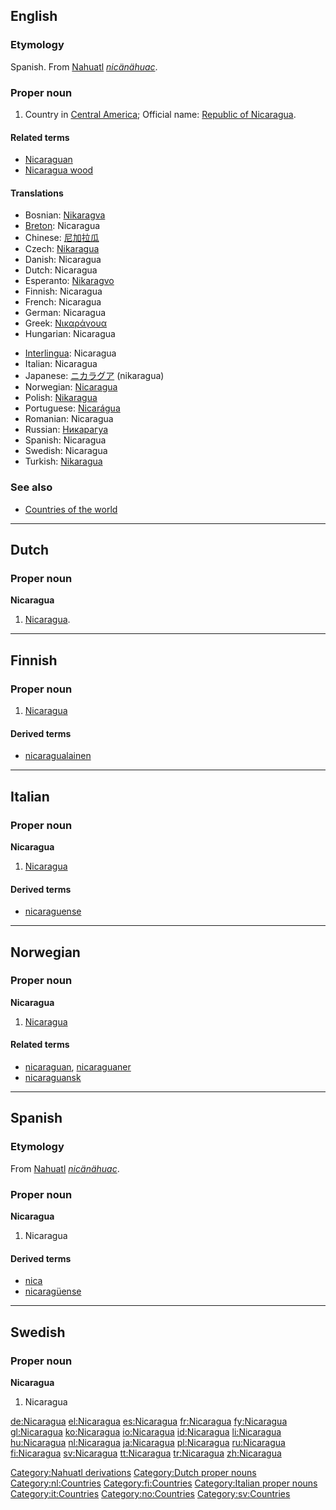 {{wikipedia}}
==English==

===Etymology===
Spanish. From [[Nahuatl]] ''[[nicänähuac]]''.

===Proper noun===
{{en-proper noun}}

# Country in [[Central America]]; Official name: [[Republic of Nicaragua]].

====Related terms====
*[[Nicaraguan]]
*[[Nicaragua wood]]

====Translations====
{{top}}
*Bosnian: [[Nikaragva]] {{f}}
*[[Breton]]: Nicaragua
*Chinese: [[尼加拉瓜]]
*Czech: [[Nikaragua]] {{f}}
*Danish: Nicaragua
*Dutch: Nicaragua
*Esperanto: [[Nikaragvo]]
*Finnish: Nicaragua
*French: Nicaragua
*German: Nicaragua {{n}}
*Greek: [[Νικαράγουα]]
*Hungarian: Nicaragua
{{mid}}
*[[Interlingua]]: Nicaragua
*Italian: Nicaragua
*Japanese: [[ニカラグア]] (nikaragua)
*Norwegian: [[#Norwegian|Nicaragua]]
*Polish: [[Nikaragua]]
*Portuguese: [[Nicarágua]]
*Romanian: Nicaragua {{f}}
*Russian: [[Никарагуа]]
*Spanish: Nicaragua
*Swedish: Nicaragua
*Turkish: [[Nikaragua]]
{{bottom}}

===See also===
*[[Appendix:Countries of the world|Countries of the world]]

[[Category:Nahuatl derivations]]

----

==Dutch==

===Proper noun===
'''Nicaragua''' {{n}}

# [[#English|Nicaragua]].

[[Category:Dutch proper nouns]]
[[Category:nl:Countries]]

----

==Finnish==
{{wikipedia|lang=fi}}

===Proper noun===
{{fi-noun|proper=true}}

# [[#English|Nicaragua]]

====Derived terms====
* [[nicaragualainen]]

[[Category:fi:Countries]]

----

==Italian==
{{wikipedia|lang=it}}

===Proper noun===
'''Nicaragua''' {{m}}

# [[#English|Nicaragua]]

====Derived terms====
* [[nicaraguense]]

[[Category:Italian proper nouns]]
[[Category:it:Countries]]

----
==Norwegian==

===Proper noun===
'''Nicaragua'''

# [[#English|Nicaragua]]

====Related terms====
*[[nicaraguan]], [[nicaraguaner]]
*[[nicaraguansk]]

[[Category:no:Countries]]

----

==Spanish==

===Etymology===
From [[Nahuatl]] ''[[nicänähuac]]''.

===Proper noun===
'''Nicaragua'''

# Nicaragua

====Derived terms====
*[[nica]]
*[[nicaragüense]]

----

==Swedish==

===Proper noun===
'''Nicaragua'''

# Nicaragua

[[Category:sv:Countries]]

[[de:Nicaragua]]
[[el:Nicaragua]]
[[es:Nicaragua]]
[[fr:Nicaragua]]
[[fy:Nicaragua]]
[[gl:Nicaragua]]
[[ko:Nicaragua]]
[[io:Nicaragua]]
[[id:Nicaragua]]
[[li:Nicaragua]]
[[hu:Nicaragua]]
[[nl:Nicaragua]]
[[ja:Nicaragua]]
[[pl:Nicaragua]]
[[ru:Nicaragua]]
[[fi:Nicaragua]]
[[sv:Nicaragua]]
[[tt:Nicaragua]]
[[tr:Nicaragua]]
[[zh:Nicaragua]]